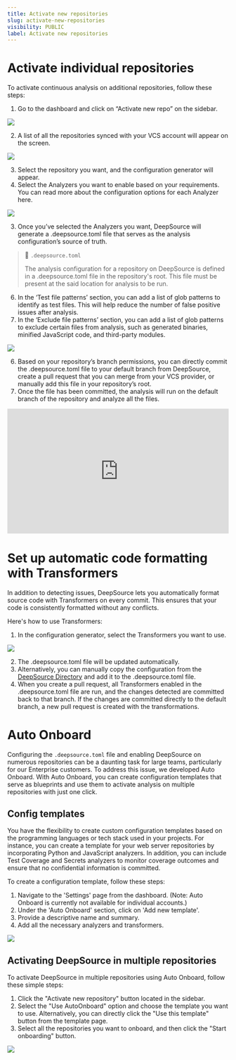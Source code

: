 ```yaml
---
title: Activate new repositories
slug: activate-new-repositories
visibility: PUBLIC
label: Activate new repositories
---
```

# Activate individual repositories

To activate continuous analysis on additional repositories, follow these steps:

1. Go to the dashboard and click on “Activate new repo” on the sidebar.

![](https://files.readme.io/f8037f1-activate-new-repo.png)

2. A list of all the repositories synced with your VCS account will appear on the screen.

![](https://files.readme.io/2b61b3e-select-repo.png)

3. Select the repository you want, and the configuration generator will appear.
4. Select the Analyzers you want to enable based on your requirements. You can read more about the configuration options for each Analyzer here.

![](https://files.readme.io/1454713-select_analyzers.png)

3. Once you’ve selected the Analyzers you want, DeepSource will generate a .deepsource.toml file that serves as the analysis configuration’s source of truth.

> 📘 `.deepsource.toml`
> 
> The analysis configuration for a repository on DeepSource is defined in a .deepsource.toml file in the repository's root. This file must be present at the said location for analysis to be run.

6. In the ‘Test file patterns’ section, you can add a list of glob patterns to identify as test files. This will help reduce the number of false positive issues after analysis.
7. In the ‘Exclude file patterns’ section, you can add a list of glob patterns to exclude certain files from analysis, such as generated binaries, minified JavaScript code, and third-party modules.

![](https://files.readme.io/8c58a3e-patterns.png)

6. Based on your repository’s branch permissions, you can directly commit the .deepsource.toml file to your default branch from DeepSource, create a pull request that you can merge from your VCS provider, or manually add this file in your repository’s root.
7. Once the file has been committed, the analysis will run on the default branch of the repository and analyze all the files.

<div style="padding:56.25% 0 0 0;position:relative;"><iframe src="https://player.vimeo.com/video/812332253?h=7ca34a5d7f&badge=0&autopause=0&player_id=0&app_id=58479/embed" allow="autoplay; fullscreen; picture-in-picture" allowfullscreen frameborder="0" style="position:absolute;top:0;left:0;width:100%;height:100%;"></iframe></div>


# Set up automatic code formatting with Transformers

In addition to detecting issues, DeepSource lets you automatically format source code with Transformers on every commit. This ensures that your code is consistently formatted without any conflicts.

Here's how to use Transformers:

1. In the configuration generator, select the Transformers you want to use.

![](https://files.readme.io/1c5be12-enable-transformer.png)

2. The .deepsource.toml file will be updated automatically.
3. Alternatively, you can manually copy the configuration from the [DeepSource Directory](https://app.deepsource.com/directory) and add it to the .deepsource.toml file.
4. When you create a pull request, all Transformers enabled in the .deepsource.toml file are run, and the changes detected are committed back to that branch. If the changes are committed directly to the default branch, a new pull request is created with the transformations.

# Auto Onboard

Configuring the `.deepsource.toml` file and enabling DeepSource on numerous repositories can be a daunting task for large teams, particularly for our Enterprise customers. To address this issue, we developed Auto Onboard. With Auto Onboard, you can create configuration templates that serve as blueprints and use them to activate analysis on multiple repositories with just one click.

## Config templates

You have the flexibility to create custom configuration templates based on the programming languages or tech stack used in your projects. For instance, you can create a template for your web server repositories by incorporating Python and JavaScript analyzers. In addition, you can include Test Coverage and Secrets analyzers to monitor coverage outcomes and ensure that no confidential information is committed. 

To create a configuration template, follow these steps:

1. Navigate to the 'Settings' page from the dashboard. (Note: Auto Onboard is currently not available for individual accounts.)
2. Under the 'Auto Onboard' section, click on 'Add new template'.
3. Provide a descriptive name and summary.
4. Add all the necessary analyzers and transformers.

![](https://files.readme.io/a56c437-auto_onboard.png)

## Activating DeepSource in multiple repositories

To activate DeepSource in multiple repositories using Auto Onboard, follow these simple steps:

1. Click the "Activate new repository" button located in the sidebar.
2. Select the "Use AutoOnboard" option and choose the template you want to use. Alternatively, you can directly click the "Use this template" button from the template page.
3. Select all the repositories you want to onboard, and then click the "Start onboarding" button.

![](https://files.readme.io/590cdfd-auto_onboard_repos.png)

